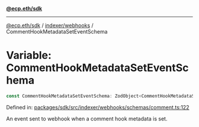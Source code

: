 [**@ecp.eth/sdk**](../../../index.mdx)

***

[@ecp.eth/sdk](/sdk-reference/index.mdx) / [indexer/webhooks](/sdk-reference/indexer/webhooks/index.mdx) / CommentHookMetadataSetEventSchema

# Variable: CommentHookMetadataSetEventSchema

```ts
const CommentHookMetadataSetEventSchema: ZodObject<CommentHookMetadataSetEvent>;
```

Defined in: [packages/sdk/src/indexer/webhooks/schemas/comment.ts:122](https://github.com/ecp-eth/comments-monorepo/blob/main/packages/sdk/src/indexer/webhooks/schemas/comment.ts#L122)

An event sent to webhook when a comment hook metadata is set.
